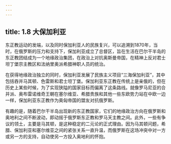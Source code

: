 ```yaml
---
---
---
```

title: 1.8 大保加利亚
---



东正教运动的发端，以及同时保加利亚人的民族复兴，可以追溯到1870年，当时，在俄罗斯的压力和支持下，保加利亚成立了总督区，旨在生活在巴尔干半岛的东正教团结成为一个地缘政治集团，在政治上对抗奥斯曼帝国，在精神上反对君士坦丁堡宗主教区和法纳里奥派希腊神职人员的统治。

在获得地缘政治独立的同时，保加利亚发展了民族主义项目“三海保加利亚”，其中包括吞并马其顿、色雷斯和君士坦丁堡。保加利亚东正教在传统上是亲俄的，但在历史上某些时候，为了实现狭隘的国家目标而偏离了这条路线。就像罗马尼亚的合并派、奥布雷诺维奇王朝在塞尔维亚、希腊贵族和其他一些东欧势力站在中欧一边一样，保加利亚东正教作为奥匈帝国的盟友对抗俄罗斯。

有趣的是，随着巴尔干半岛出现新的东正教国家，它们的地缘政治方向在俄罗斯和奥地利之间不断波动，即动摇于俄罗斯东正教和罗马天主教之间。此外，一些有争议的领土，主要是马其顿，是这种稳定的二元论的正式理由。因为马其顿问题，希腊、保加利亚和塞尔维亚之间的紧张关系一直升温，而俄罗斯在这场冲突中对一方或另一方的支持，自动使另一方投入奥地利的怀抱。